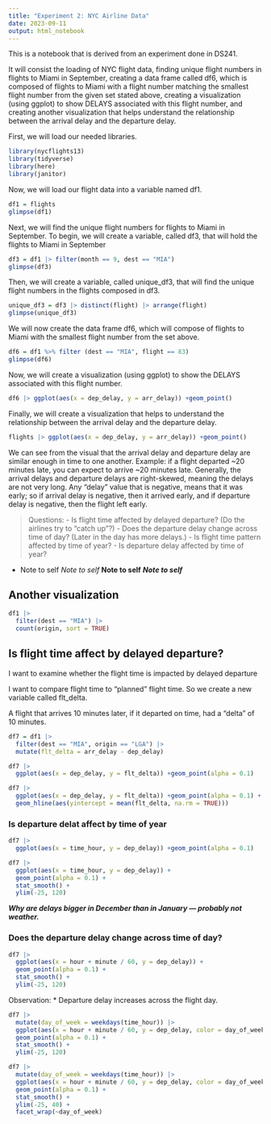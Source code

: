 ---
title: "Experiment 2: NYC Airline Data"
date: 2023-09-11
output: html_notebook
---

This is a notebook that is derived from an experiment done in DS241.

It will consist the loading of NYC flight data, finding unique flight numbers in flights to Miami in September, creating a data frame called df6, which is composed of flights to Miami with a flight number matching the smallest flight number from the given set stated above, creating a visualization (using ggplot) to show DELAYS associated with this flight number, and creating another visualization that helps understand the relationship between the arrival delay and the departure delay.

First, we will load our needed libraries.
```{r}
library(nycflights13)
library(tidyverse)
library(here)
library(janitor)
```

Now, we will load our flight data into a variable named df1.
```{r}
df1 = flights
glimpse(df1)
```

Next, we will find the unique flight numbers for flights to Miami in September.
To begin, we will create a variable, called df3, that will hold the flights to Miami in September
```{r}
df3 = df1 |> filter(month == 9, dest == "MIA")
glimpse(df3)
```

Then, we will create a variable, called unique_df3, that will find the unique flight numbers in the flights composed in df3.
```{r}
unique_df3 = df3 |> distinct(flight) |> arrange(flight)
glimpse(unique_df3)
```

We will now create the data frame df6, which will compose of flights to Miami with the smallest flight number from the set above.
```{r}
df6 = df1 %>% filter (dest == "MIA", flight == 83)
glimpse(df6)
```

Now, we will create a visualization (using ggplot) to show the DELAYS associated with this flight number.
```{r}
df6 |> ggplot(aes(x = dep_delay, y = arr_delay)) +geom_point()
```


Finally, we will create a visualization that helps to understand the relationship between the arrival delay and the departure delay.
```{r}
flights |> ggplot(aes(x = dep_delay, y = arr_delay)) +geom_point()
```
We can see from the visual that the arrival delay and departure delay are similar enough in time to one another. Example: if a flight departed ~20 minutes late, you can expect to arrive ~20 minutes late. Generally, the arrival delays and departure delays are right-skewed, meaning the delays are not very long. Any "delay" value that is negative, means that it was early; so if arrival delay is negative, then it arrived early, and if departure delay is negative, then the flight left early.

> Questions:
> - Is flight time affected by delayed departure? (Do the airlines try to "catch up"?)
> - Does the departure delay change across time of day? (Later in the day has more delays.)
> - Is flight time pattern affected by time of year?
> - Is departure delay affected by time of year?

* Note to self
*Note to self*
**Note to self**
***Note to self***

## Another visualization
```{r}
df1 |>
  filter(dest == "MIA") |>
  count(origin, sort = TRUE)
```
## Is flight time affect by delayed departure?

I want to examine whether the flight time is impacted by delayed departure

I want to compare flight time to "planned" flight time. So we create a new variable called flt_delta.

A flight that arrives 10 minutes later, if it departed on time, had a "delta" of 10 minutes.
```{r}
df7 = df1 |>
  filter(dest == "MIA", origin == "LGA") |>
  mutate(flt_delta = arr_delay - dep_delay)
```

```{r}
df7 |>
  ggplot(aes(x = dep_delay, y = flt_delta)) +geom_point(alpha = 0.1)
```

```{r}
df7 |>
  ggplot(aes(x = dep_delay, y = flt_delta)) +geom_point(alpha = 0.1) +
  geom_hline(aes(yintercept = mean(flt_delta, na.rm = TRUE)))
```

### Is departure delat affect by time of year
```{r}
df7 |>
  ggplot(aes(x = time_hour, y = dep_delay)) +geom_point(alpha = 0.1)
```

```{r}
df7 |>
  ggplot(aes(x = time_hour, y = dep_delay)) +
  geom_point(alpha = 0.1) +
  stat_smooth() +
  ylim(-25, 120)
```
***Why are delays bigger in December than in January --- probably not weather.***

### Does the departure delay change across time of day?
```{r}
df7 |>
  ggplot(aes(x = hour + minute / 60, y = dep_delay)) +
  geom_point(alpha = 0.1) +
  stat_smooth() +
  ylim(-25, 120)
```
Observation:
* Departure delay increases across the flight day.

```{r}
df7 |>
  mutate(day_of_week = weekdays(time_hour)) |>
  ggplot(aes(x = hour + minute / 60, y = dep_delay, color = day_of_week)) +
  geom_point(alpha = 0.1) +
  stat_smooth() +
  ylim(-25, 120)
```

```{r}
df7 |>
  mutate(day_of_week = weekdays(time_hour)) |>
  ggplot(aes(x = hour + minute / 60, y = dep_delay, color = day_of_week)) +
  geom_point(alpha = 0.1) +
  stat_smooth() +
  ylim(-25, 40) +
  facet_wrap(~day_of_week)
```
